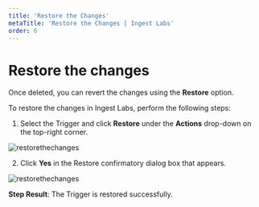 ---
title: 'Restore the Changes'
metaTitle: 'Restore the Changes | Ingest Labs'
order: 6
---

# Restore the changes

Once deleted, you can revert the changes using the **Restore** option. 

To restore the changes in Ingest Labs, perform the following steps:

1. Select the Trigger and click **Restore** under the **Actions** drop-down on the top-right corner.

![restorethechanges](/images/triggersimages/restore.png)

2. Click **Yes** in the Restore confirmatory dialog box that appears.

![restorethechanges](/images/triggersimages/restoretrigger.png)

**Step Result**: The Trigger is restored successfully.